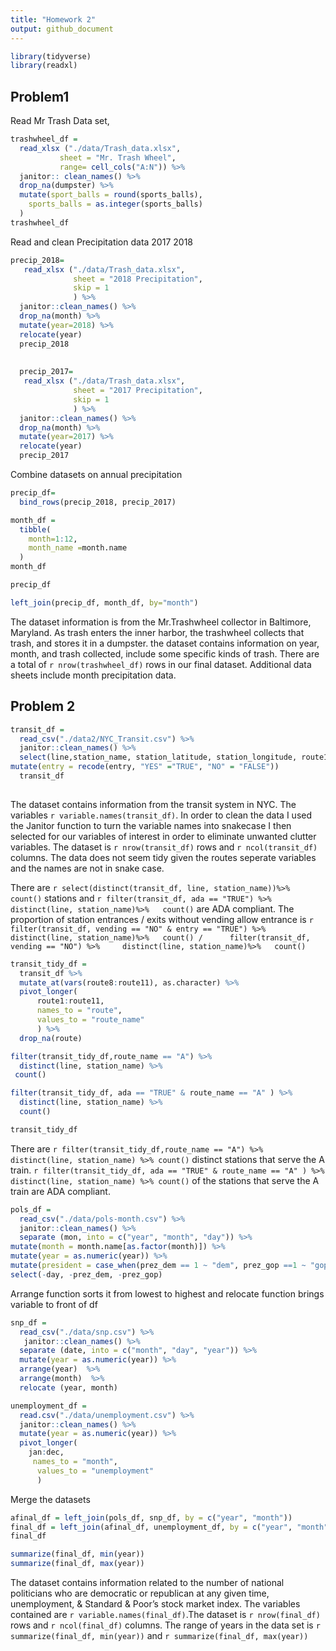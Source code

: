 ```yaml
---
title: "Homework 2"
output: github_document
---
```


```r
library(tidyverse)
library(readxl)
```

## Problem1

Read Mr Trash Data set, 

```r

trashwheel_df =
  read_xlsx ("./data/Trash_data.xlsx",
           sheet = "Mr. Trash Wheel", 
           range= cell_cols("A:N")) %>%
  janitor:: clean_names() %>%
  drop_na(dumpster) %>%
  mutate(sport_balls = round(sports_balls), 
    sports_balls = as.integer(sports_balls)
  )
trashwheel_df
```

Read and clean Precipitation data 2017 2018

```r
precip_2018=
   read_xlsx ("./data/Trash_data.xlsx",
              sheet = "2018 Precipitation", 
              skip = 1
              ) %>%
  janitor::clean_names() %>%
  drop_na(month) %>%
  mutate(year=2018) %>%
  relocate(year)
  precip_2018
  
  
  precip_2017=
   read_xlsx ("./data/Trash_data.xlsx",
              sheet = "2017 Precipitation",
              skip = 1
              ) %>%
  janitor::clean_names() %>%
  drop_na(month) %>%
  mutate(year=2017) %>%
  relocate(year)
  precip_2017
```

Combine datasets on annual precipitation

```r
precip_df= 
  bind_rows(precip_2018, precip_2017) 

month_df = 
  tibble(
    month=1:12, 
    month_name =month.name
  )
month_df

precip_df

left_join(precip_df, month_df, by="month")
```

The dataset information is from the Mr.Trashwheel collector in Baltimore, Maryland. As trash enters the inner harbor, the trashwheel collects that trash, and stores it in a dumpster. the dataset contains information on year, month, and trash collected, include some specific kinds of trash. There are a total of `r nrow(trashwheel_df)` rows in our final dataset. Additional data sheets include month precipitation data. 

## Problem 2

```r
transit_df = 
  read_csv("./data2/NYC_Transit.csv") %>%
  janitor::clean_names() %>%
  select(line,station_name, station_latitude, station_longitude, route1, route2, route3, route4, route5, route6, route7, route8, route9, route10, route11, entry, vending, entrance_type, ada )  %>%
mutate(entry = recode(entry, "YES" ="TRUE", "NO" = "FALSE"))
  transit_df
  
```

The dataset contains information from the transit system in NYC. The variables `r variable.names(transit_df)`. In order to clean the data I used the Janitor function to turn the variable names into snakecase I then selected for our variables of interest in order to eliminate unwanted clutter variables. The dataset is `r nrow(transit_df)` rows and `r ncol(transit_df)` columns. The data does not seem tidy given the routes seperate variables and the names are not in snake case. 

There are `r select(distinct(transit_df, line, station_name))%>%
count()` stations and `r filter(transit_df, ada == "TRUE") %>%
distinct(line, station_name)%>%
  count()` are ADA compliant. The proportion of station entrances / exits without vending allow entrance is `r   filter(transit_df, vending == "NO" & entry == "TRUE") %>%
  distinct(line, station_name)%>%
  count() /
     filter(transit_df, vending == "NO") %>%
    distinct(line, station_name)%>%
  count() ` 
  
```r
transit_tidy_df = 
  transit_df %>%
  mutate_at(vars(route8:route11), as.character) %>%
  pivot_longer(
      route1:route11, 
      names_to = "route", 
      values_to = "route_name"
      ) %>%
  drop_na(route)

filter(transit_tidy_df,route_name == "A") %>%
  distinct(line, station_name) %>%
 count()

filter(transit_tidy_df, ada == "TRUE" & route_name == "A" ) %>%
  distinct(line, station_name) %>%
  count()

transit_tidy_df

```
  
There are `r filter(transit_tidy_df,route_name == "A") %>%
  distinct(line, station_name) %>% count()` distinct stations that serve the A train. 
`r filter(transit_tidy_df, ada == "TRUE" & route_name == "A" ) %>% distinct(line, station_name) %>% count()` of the stations that serve the A train are ADA compliant. 
 
 
```r
pols_df = 
  read_csv("./data/pols-month.csv") %>%
  janitor::clean_names() %>%
  separate (mon, into = c("year", "month", "day")) %>%
mutate(month = month.name[as.factor(month)]) %>%
mutate(year = as.numeric(year)) %>%
mutate(president = case_when(prez_dem == 1 ~ "dem", prez_gop ==1 ~ "gop")) %>%
select(-day, -prez_dem, -prez_gop)
```

Arrange function sorts it from lowest to highest and relocate function brings variable to front of df 

```r
snp_df = 
  read_csv("./data/snp.csv") %>%
   janitor::clean_names() %>%
  separate (date, into = c("month", "day", "year")) %>%
  mutate(year = as.numeric(year)) %>%
  arrange(year)  %>%
  arrange(month)  %>%
  relocate (year, month)
```

```r
unemployment_df = 
  read.csv("./data/unemployment.csv") %>%
  janitor::clean_names() %>%
  mutate(year = as.numeric(year)) %>%
  pivot_longer(
    jan:dec,
     names_to = "month", 
      values_to = "unemployment"
      ) 

```

Merge the datasets 

```r
afinal_df = left_join(pols_df, snp_df, by = c("year", "month"))
final_df = left_join(afinal_df, unemployment_df, by = c("year", "month"))
final_df

summarize(final_df, min(year))
summarize(final_df, max(year))
```

The dataset contains information related to the number of national politicians who are democratic or republican at any given time,  unemployment, & Standard & Poor’s stock market index. The variables contained are `r variable.names(final_df)`.The dataset is `r nrow(final_df)` rows and `r ncol(final_df)` columns. The range of years in the data set is `r summarize(final_df, min(year))` and `r summarize(final_df, max(year))`
